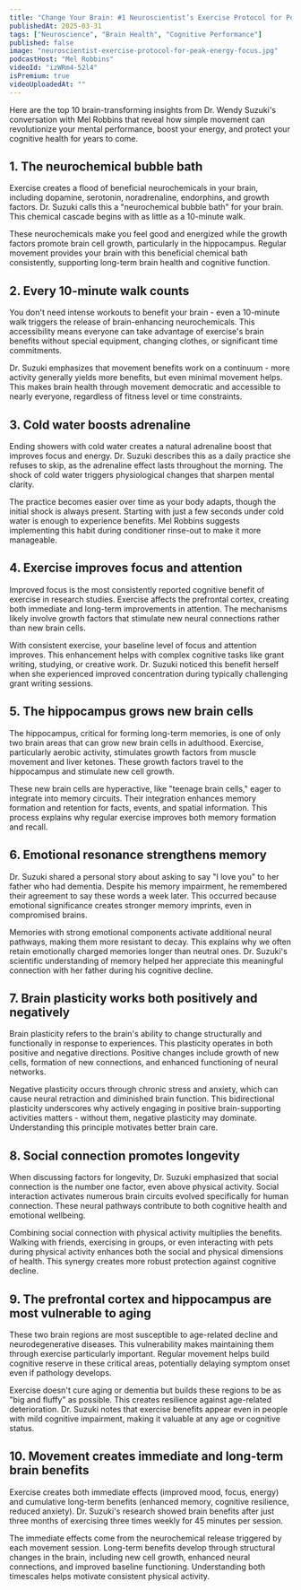 ```yaml
---
title: "Change Your Brain: #1 Neuroscientist’s Exercise Protocol for Peak Energy and Focus"
publishedAt: 2025-03-31
tags: ["Neuroscience", "Brain Health", "Cognitive Performance"]
published: false
image: "neuroscientist-exercise-protocol-for-peak-energy-focus.jpg"
podcastHost: "Mel Robbins"
videoId: "izWRm4-52l4"
isPremium: true
videoUploadedAt: ""
---
```



<PodcastSummaryPageLayout frontmatter={frontmatter}>

Here are the top 10 brain-transforming insights from Dr. Wendy Suzuki's conversation with Mel Robbins that reveal how simple movement can revolutionize your mental performance, boost your energy, and protect your cognitive health for years to come.

## 1. The neurochemical bubble bath

Exercise creates a flood of beneficial neurochemicals in your brain, including dopamine, serotonin, noradrenaline, endorphins, and growth factors. Dr. Suzuki calls this a "neurochemical bubble bath" for your brain. This chemical cascade begins with as little as a 10-minute walk.

These neurochemicals make you feel good and energized while the growth factors promote brain cell growth, particularly in the hippocampus. Regular movement provides your brain with this beneficial chemical bath consistently, supporting long-term brain health and cognitive function.

## 2. Every 10-minute walk counts

You don't need intense workouts to benefit your brain - even a 10-minute walk triggers the release of brain-enhancing neurochemicals. This accessibility means everyone can take advantage of exercise's brain benefits without special equipment, changing clothes, or significant time commitments.

Dr. Suzuki emphasizes that movement benefits work on a continuum - more activity generally yields more benefits, but even minimal movement helps. This makes brain health through movement democratic and accessible to nearly everyone, regardless of fitness level or time constraints.

## 3. Cold water boosts adrenaline

Ending showers with cold water creates a natural adrenaline boost that improves focus and energy. Dr. Suzuki describes this as a daily practice she refuses to skip, as the adrenaline effect lasts throughout the morning. The shock of cold water triggers physiological changes that sharpen mental clarity.

The practice becomes easier over time as your body adapts, though the initial shock is always present. Starting with just a few seconds under cold water is enough to experience benefits. Mel Robbins suggests implementing this habit during conditioner rinse-out to make it more manageable.

## 4. Exercise improves focus and attention

Improved focus is the most consistently reported cognitive benefit of exercise in research studies. Exercise affects the prefrontal cortex, creating both immediate and long-term improvements in attention. The mechanisms likely involve growth factors that stimulate new neural connections rather than new brain cells.

With consistent exercise, your baseline level of focus and attention improves. This enhancement helps with complex cognitive tasks like grant writing, studying, or creative work. Dr. Suzuki noticed this benefit herself when she experienced improved concentration during typically challenging grant writing sessions.

## 5. The hippocampus grows new brain cells

The hippocampus, critical for forming long-term memories, is one of only two brain areas that can grow new brain cells in adulthood. Exercise, particularly aerobic activity, stimulates growth factors from muscle movement and liver ketones. These growth factors travel to the hippocampus and stimulate new cell growth.

These new brain cells are hyperactive, like "teenage brain cells," eager to integrate into memory circuits. Their integration enhances memory formation and retention for facts, events, and spatial information. This process explains why regular exercise improves both memory formation and recall.

## 6. Emotional resonance strengthens memory

Dr. Suzuki shared a personal story about asking to say "I love you" to her father who had dementia. Despite his memory impairment, he remembered their agreement to say these words a week later. This occurred because emotional significance creates stronger memory imprints, even in compromised brains.

Memories with strong emotional components activate additional neural pathways, making them more resistant to decay. This explains why we often retain emotionally charged memories longer than neutral ones. Dr. Suzuki's scientific understanding of memory helped her appreciate this meaningful connection with her father during his cognitive decline.

## 7. Brain plasticity works both positively and negatively

Brain plasticity refers to the brain's ability to change structurally and functionally in response to experiences. This plasticity operates in both positive and negative directions. Positive changes include growth of new cells, formation of new connections, and enhanced functioning of neural networks.

Negative plasticity occurs through chronic stress and anxiety, which can cause neural retraction and diminished brain function. This bidirectional plasticity underscores why actively engaging in positive brain-supporting activities matters - without them, negative plasticity may dominate. Understanding this principle motivates better brain care.

## 8. Social connection promotes longevity

When discussing factors for longevity, Dr. Suzuki emphasized that social connection is the number one factor, even above physical activity. Social interaction activates numerous brain circuits evolved specifically for human connection. These neural pathways contribute to both cognitive health and emotional wellbeing.

Combining social connection with physical activity multiplies the benefits. Walking with friends, exercising in groups, or even interacting with pets during physical activity enhances both the social and physical dimensions of health. This synergy creates more robust protection against cognitive decline.

## 9. The prefrontal cortex and hippocampus are most vulnerable to aging

These two brain regions are most susceptible to age-related decline and neurodegenerative diseases. This vulnerability makes maintaining them through exercise particularly important. Regular movement helps build cognitive reserve in these critical areas, potentially delaying symptom onset even if pathology develops.

Exercise doesn't cure aging or dementia but builds these regions to be as "big and fluffy" as possible. This creates resilience against age-related deterioration. Dr. Suzuki notes that exercise benefits appear even in people with mild cognitive impairment, making it valuable at any age or cognitive status.

## 10. Movement creates immediate and long-term brain benefits

Exercise creates both immediate effects (improved mood, focus, energy) and cumulative long-term benefits (enhanced memory, cognitive resilience, reduced anxiety). Dr. Suzuki's research showed brain benefits after just three months of exercising three times weekly for 45 minutes per session.

The immediate effects come from the neurochemical release triggered by each movement session. Long-term benefits develop through structural changes in the brain, including new cell growth, enhanced neural connections, and improved baseline functioning. Understanding both timescales helps motivate consistent physical activity.

</PodcastSummaryPageLayout>
